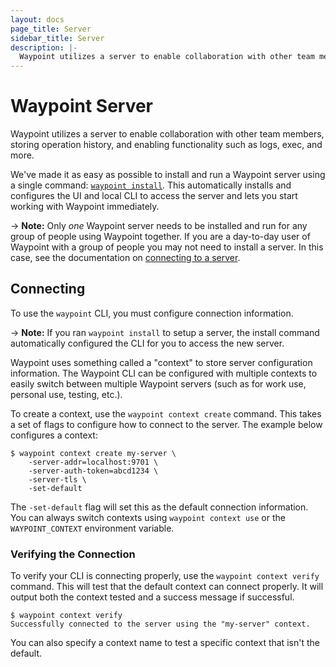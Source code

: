 ```yaml
---
layout: docs
page_title: Server
sidebar_title: Server
description: |-
  Waypoint utilizes a server to enable collaboration with other team members, storing operation history, and enabling functionality such as logs, exec, and more.
---
```


# Waypoint Server

Waypoint utilizes a server to enable collaboration with other team members,
storing operation history, and enabling functionality such as
logs, exec, and more.

We've made it as easy as possible to install and run a Waypoint server
using a single command: [`waypoint install`](/commands/install). This
automatically installs and configures the UI and local CLI to access the
server and lets you start working with Waypoint immediately.

-> **Note:** Only _one_ Waypoint server needs to be installed and run
for any group of people using Waypoint together. If you are a day-to-day
user of Waypoint with a group of people you may not need to install a server.
In this case, see the documentation on
[connecting to a server](/docs/server#connecting).

## Connecting

To use the `waypoint` CLI, you must configure connection information.

-> **Note:** If you ran `waypoint install` to setup a server, the install
command automatically configured the CLI for you to access the new server.

Waypoint uses something called a "context" to store server configuration
information. The Waypoint CLI can be configured with multiple contexts to
easily switch between multiple Waypoint servers (such as for work use, personal
use, testing, etc.).

To create a context, use the `waypoint context create` command. This takes
a set of flags to configure how to connect to the server. The example
below configures a context:

```shell-session
$ waypoint context create my-server \
    -server-addr=localhost:9701 \
    -server-auth-token=abcd1234 \
    -server-tls \
    -set-default
```

The `-set-default` flag will set this as the default connection information.
You can always switch contexts using `waypoint context use` or the
`WAYPOINT_CONTEXT` environment variable.

### Verifying the Connection

To verify your CLI is connecting properly, use the `waypoint context verify`
command. This will test that the default context can connect properly. It
will output both the context tested and a success message if successful.

```shell-session
$ waypoint context verify
Successfully connected to the server using the "my-server" context.
```

You can also specify a context name to test a specific context that isn't the default.
